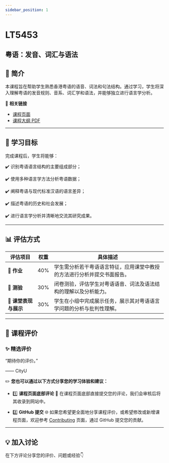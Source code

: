 ```yaml
---
sidebar_position: 1
---
```


# LT5453
## 粤语：发音、词汇与语法

## **📘 简介**
本课程旨在帮助学生熟悉香港粤语的语音、词法和句法结构。通过学习，学生将深入理解粤语的发音规则、音系、词汇学和语法，并能够独立进行语言学分析。

🔗 **相关链接**
- [课程页面](https://www.cityu.edu.hk/catalogue/pg/202425/course/LT5453.htm)
- [课程大纲 PDF](https://www.cityu.edu.hk/catalogue/pg/202425/course/LT5453.pdf)

---

## **🎯 学习目标**

完成课程后，学生将能够：

✔️ 识别粤语语言结构的主要组成部分；

✔️ 使用多种语言学方法分析粤语数据；

✔️ 阐释粤语与现代标准汉语的语言差异；

✔️ 描述粤语的历史和社会发展；

✔️ 进行语言学分析并清晰地交流其研究成果。

---

## **📊 评估方式**

| **评估项目**              | **权重** | **具体描述**                                                                                     |
|--------------------------|---------|-----------------------------------------------------------------------------------------------|
| **📖 作业**               | 40%     | 学生需分析若干粤语语言特征，应用课堂中教授的方法进行分析并提交书面报告。                                    |
| **📝 测验**               | 30%     | 闭卷测验，评估学生对粤语语音、词法及语法结构的理解以及分析能力。                                          |
| **🎤 课堂表现与展示**        | 30%     | 学生在小组中完成展示任务，展示其对粤语语言学问题的分析与批判性理解。                                        |

---

## **💬 课程评价**

### ✨ **精选评价**
<div className={commentStyles.commentBox}>
    <p className={commentStyles.commentText}>
        “期待你的评价。”
    </p>
    <p className={commentStyles.commentAuthor}>—— CityU</p>
</div>

✏️ **您也可以通过以下方式分享您的学习体验和建议：**

- 1️⃣ **课程页面底部评论**
💬 在课程页面底部直接提交您的评论，我们会审核后将其收录到网站中。

- 2️⃣ **GitHub 提交**
🌐 如果您希望更全面地分享课程评价，或希望修改或新增课程页面，欢迎参考 [Contributing](https://penjc.github.io/cityU-navigator/contributing) 页面，通过 GitHub 提交您的贡献。

---

## **💡 加入讨论**

在下方评论分享您的评价、问题或经验👇
<Utterances />
